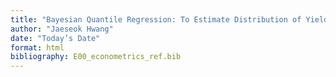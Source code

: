 ```yaml
---
title: "Bayesian Quantile Regression: To Estimate Distribution of Yield over Time and Space ( Dissertation related)"
author: "Jaeseok Hwang"
date: "Today’s Date"
format: html
bibliography: E00_econometrics_ref.bib
---
```

